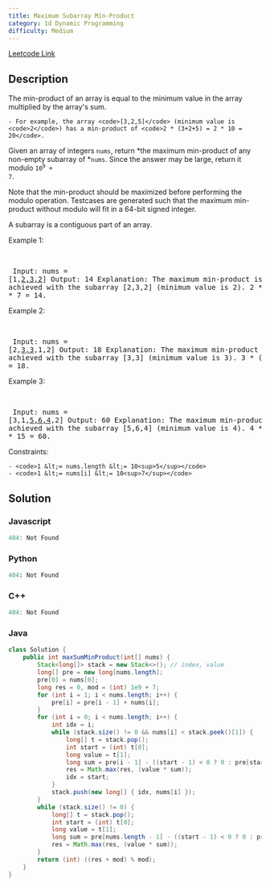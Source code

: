 ```yaml
---
title: Maximum Subarray Min-Product
category: 1d Dynamic Programming
difficulty: Medium
---
```


<Callout>

[Leetcode Link](https://leetcode.com/problems/maximum-subarray-min-product)

</Callout>

## Description
The min-product of an array is equal to the minimum value in the array multiplied by the array&#39;s sum.


	- For example, the array <code>[3,2,5]</code> (minimum value is <code>2</code>) has a min-product of <code>2 * (3+2+5) = 2 * 10 = 20</code>.


Given an array of integers <code>nums</code>, return *the maximum min-product of any non-empty subarray of *<code>nums</code>. Since the answer may be large, return it modulo <code>10<sup>9</sup> + 7</code>.

Note that the min-product should be maximized before performing the modulo operation. Testcases are generated such that the maximum min-product without modulo will fit in a 64-bit signed integer.

A subarray is a contiguous part of an array.

 
Example 1:

<br /><pre className="overflow-x-auto">
Input: nums = [1,<u>2,3,2</u>]
Output: 14
Explanation: The maximum min-product is achieved with the subarray [2,3,2] (minimum value is 2).
2 * (2+3+2) = 2 * 7 = 14.
</pre>

Example 2:

<br /><pre className="overflow-x-auto">
Input: nums = [2,<u>3,3</u>,1,2]
Output: 18
Explanation: The maximum min-product is achieved with the subarray [3,3] (minimum value is 3).
3 * (3+3) = 3 * 6 = 18.
</pre>

Example 3:

<br /><pre className="overflow-x-auto">
Input: nums = [3,1,<u>5,6,4</u>,2]
Output: 60
Explanation: The maximum min-product is achieved with the subarray [5,6,4] (minimum value is 4).
4 * (5+6+4) = 4 * 15 = 60.
</pre>

 
Constraints:


	- <code>1 &lt;= nums.length &lt;= 10<sup>5</sup></code>
	- <code>1 &lt;= nums[i] &lt;= 10<sup>7</sup></code>



## Solution

### Javascript
```javascript
404: Not Found
```
### Python
```python
404: Not Found
```
### C++
```cpp
404: Not Found
```
### Java
```java
class Solution {
    public int maxSumMinProduct(int[] nums) {
        Stack<long[]> stack = new Stack<>(); // index, value
        long[] pre = new long[nums.length];
        pre[0] = nums[0];
        long res = 0, mod = (int) 1e9 + 7;
        for (int i = 1; i < nums.length; i++) {
            pre[i] = pre[i - 1] + nums[i];
        }
        for (int i = 0; i < nums.length; i++) {
            int idx = i;
            while (stack.size() != 0 && nums[i] < stack.peek()[1]) {
                long[] t = stack.pop();
                int start = (int) t[0];
                long value = t[1];
                long sum = pre[i - 1] - ((start - 1) < 0 ? 0 : pre[start - 1]);
                res = Math.max(res, (value * sum));
                idx = start;
            }
            stack.push(new long[] { idx, nums[i] });
        }
        while (stack.size() != 0) {
            long[] t = stack.pop();
            int start = (int) t[0];
            long value = t[1];
            long sum = pre[nums.length - 1] - ((start - 1) < 0 ? 0 : pre[start - 1]);
            res = Math.max(res, (value * sum));
        }
        return (int) ((res + mod) % mod);
    }
}
```


